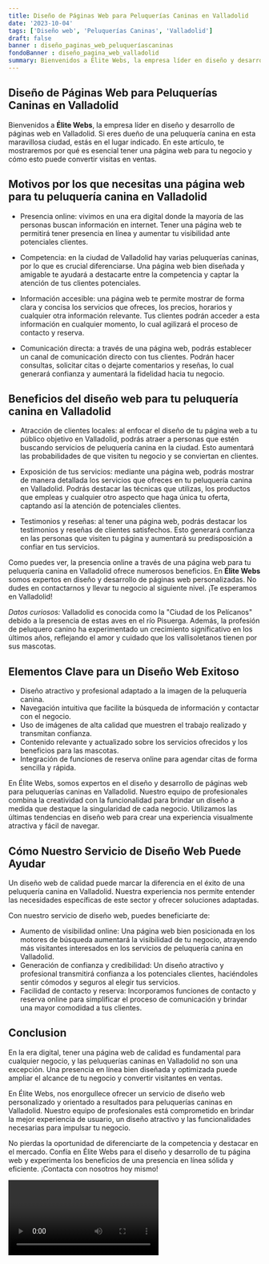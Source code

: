 ```yaml
---
title: Diseño de Páginas Web para Peluquerías Caninas en Valladolid
date: '2023-10-04'
tags: ['Diseño web', 'Peluquerías Caninas', 'Valladolid']
draft: false
banner : diseño_paginas_web_peluqueríascaninas
fondoBanner : diseño_pagina_web_valladolid
summary: Bienvenidos a Élite Webs, la empresa líder en diseño y desarrollo de páginas web en Valladolid. Si eres dueño de una peluquería canina en esta maravillosa ciudad, estás en el lugar indicado. En este artículo, te mostraremos por qué es esencial tener una página web para tu negocio y cómo esto puede convertir visitas en ventas.
---
```


## Diseño de Páginas Web para Peluquerías Caninas en Valladolid

Bienvenidos a **Élite Webs**, la empresa líder en diseño y desarrollo de páginas web en Valladolid. Si eres dueño de una peluquería canina en esta maravillosa ciudad, estás en el lugar indicado. En este artículo, te mostraremos por qué es esencial tener una página web para tu negocio y cómo esto puede convertir visitas en ventas.

## Motivos por los que necesitas una página web para tu peluquería canina en Valladolid

- Presencia online: vivimos en una era digital donde la mayoría de las personas buscan información en internet. Tener una página web te permitirá tener presencia en línea y aumentar tu visibilidad ante potenciales clientes.

- Competencia: en la ciudad de Valladolid hay varias peluquerías caninas, por lo que es crucial diferenciarse. Una página web bien diseñada y amigable te ayudará a destacarte entre la competencia y captar la atención de tus clientes potenciales.

- Información accesible: una página web te permite mostrar de forma clara y concisa los servicios que ofreces, los precios, horarios y cualquier otra información relevante. Tus clientes podrán acceder a esta información en cualquier momento, lo cual agilizará el proceso de contacto y reserva.

- Comunicación directa: a través de una página web, podrás establecer un canal de comunicación directo con tus clientes. Podrán hacer consultas, solicitar citas o dejarte comentarios y reseñas, lo cual generará confianza y aumentará la fidelidad hacia tu negocio.

## Beneficios del diseño web para tu peluquería canina en Valladolid

- Atracción de clientes locales: al enfocar el diseño de tu página web a tu público objetivo en Valladolid, podrás atraer a personas que estén buscando servicios de peluquería canina en la ciudad. Esto aumentará las probabilidades de que visiten tu negocio y se conviertan en clientes.

- Exposición de tus servicios: mediante una página web, podrás mostrar de manera detallada los servicios que ofreces en tu peluquería canina en Valladolid. Podrás destacar las técnicas que utilizas, los productos que empleas y cualquier otro aspecto que haga única tu oferta, captando así la atención de potenciales clientes.

- Testimonios y reseñas: al tener una página web, podrás destacar los testimonios y reseñas de clientes satisfechos. Esto generará confianza en las personas que visiten tu página y aumentará su predisposición a confiar en tus servicios.

Como puedes ver, la presencia online a través de una página web para tu peluquería canina en Valladolid ofrece numerosos beneficios. En **Élite Webs** somos expertos en diseño y desarrollo de páginas web personalizadas. No dudes en contactarnos y llevar tu negocio al siguiente nivel. ¡Te esperamos en Valladolid!

*Datos curiosos:* Valladolid es conocida como la "Ciudad de los Pelícanos" debido a la presencia de estas aves en el río Pisuerga. Además, la profesión de peluquero canino ha experimentado un crecimiento significativo en los últimos años, reflejando el amor y cuidado que los vallisoletanos tienen por sus mascotas.

<GifSeo />

<Cta />

## Elementos Clave para un Diseño Web Exitoso

- Diseño atractivo y profesional adaptado a la imagen de la peluquería canina.
- Navegación intuitiva que facilite la búsqueda de información y contactar con el negocio.
- Uso de imágenes de alta calidad que muestren el trabajo realizado y transmitan confianza.
- Contenido relevante y actualizado sobre los servicios ofrecidos y los beneficios para las mascotas.
- Integración de funciones de reserva online para agendar citas de forma sencilla y rápida.

En Élite Webs, somos expertos en el diseño y desarrollo de páginas web para peluquerías caninas en Valladolid. Nuestro equipo de profesionales combina la creatividad con la funcionalidad para brindar un diseño a medida que destaque la singularidad de cada negocio. Utilizamos las últimas tendencias en diseño web para crear una experiencia visualmente atractiva y fácil de navegar.

## Cómo Nuestro Servicio de Diseño Web Puede Ayudar

Un diseño web de calidad puede marcar la diferencia en el éxito de una peluquería canina en Valladolid. Nuestra experiencia nos permite entender las necesidades específicas de este sector y ofrecer soluciones adaptadas.

Con nuestro servicio de diseño web, puedes beneficiarte de:

- Aumento de visibilidad online: Una página web bien posicionada en los motores de búsqueda aumentará la visibilidad de tu negocio, atrayendo más visitantes interesados en los servicios de peluquería canina en Valladolid.
- Generación de confianza y credibilidad: Un diseño atractivo y profesional transmitirá confianza a los potenciales clientes, haciéndoles sentir cómodos y seguros al elegir tus servicios.
- Facilidad de contacto y reserva: Incorporamos funciones de contacto y reserva online para simplificar el proceso de comunicación y brindar una mayor comodidad a tus clientes.

## Conclusion

En la era digital, tener una página web de calidad es fundamental para cualquier negocio, y las peluquerías caninas en Valladolid no son una excepción. Una presencia en línea bien diseñada y optimizada puede ampliar el alcance de tu negocio y convertir visitantes en ventas.

En Élite Webs, nos enorgullece ofrecer un servicio de diseño web personalizado y orientado a resultados para peluquerías caninas en Valladolid. Nuestro equipo de profesionales está comprometido en brindar la mejor experiencia de usuario, un diseño atractivo y las funcionalidades necesarias para impulsar tu negocio.

No pierdas la oportunidad de diferenciarte de la competencia y destacar en el mercado. Confía en Élite Webs para el diseño y desarrollo de tu página web y experimenta los beneficios de una presencia en línea sólida y eficiente. ¡Contacta con nosotros hoy mismo!

<Video />

<CtaBot job='Peluquerías Caninas' city='Valladolid'/>

<Gmaps query='Valladolid+españa+maps' />